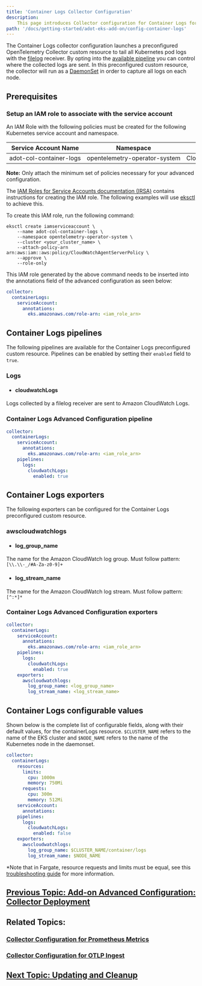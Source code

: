 ```yaml
---
title: 'Container Logs Collector Configuration'
description:
    This page introduces Collector configuration for Container Logs for the ADOT Collector.
path: '/docs/getting-started/adot-eks-add-on/config-container-logs'
---
```

The Container Logs collector configuration launches a preconfigured OpenTelemetry Collector custom resource 
to tail all Kubernetes pod logs with the [filelog](https://github.com/open-telemetry/opentelemetry-collector-contrib/tree/main/receiver/filelogreceiver) receiver. By opting into the 
[available pipeline](/docs/getting-started/adot-eks-add-on/config-container-logs/#container-logs-pipelines)
you can control where the collected logs are sent. In this preconfigured custom resource, 
the collector will run as a [DaemonSet](https://kubernetes.io/docs/concepts/workloads/controllers/daemonset/) in order to capture all logs on each node.

## Prerequisites

### Setup an IAM role to associate with the service account

An IAM Role with the following policies must be created for the following Kubernetes 
service account and namespace. 

| Service Account Name       | Namespace | IAM Policies |
| -------------------------- | --------- | ------------ |
| <nobr>adot-col-container-logs</nobr> | <nobr>opentelemetry-operator-system</nobr> | CloudWatchAgentServerPolicy |
**Note:** Only attach the minimum set of policies necessary for your advanced configuration.

The [IAM Roles for Service Accounts documentation (IRSA)](https://docs.aws.amazon.com/eks/latest/userguide/iam-roles-for-service-accounts.htmlhttps://docs.aws.amazon.com/eks/latest/userguide/iam-roles-for-service-accounts.html) contains instructions for creating the IAM
role. The following examples will use [eksctl](https://eksctl.io/usage/iamserviceaccounts/https://eksctl.io/usage/iamserviceaccounts/) to achieve this. 

To create this IAM role, run the following command:

```console
eksctl create iamserviceaccount \
    --name adot-col-container-logs \
    --namespace opentelemetry-operator-system \
    --cluster <your_cluster_name> \
    --attach-policy-arn arn:aws:iam::aws:policy/CloudWatchAgentServerPolicy \
    --approve \
    --role-only
```

This IAM role generated by the above command needs to be inserted into the annotations 
field of the advanced configuration as seen below:
```yaml
collector:
  containerLogs:
    serviceAccount:
      annotations:
        eks.amazonaws.com/role-arn: <iam_role_arn>
```

## Container Logs pipelines
The following pipelines are available for the Container Logs preconfigured custom resource.
Pipelines can be enabled by setting their `enabled` field to `true`. 

### Logs

- #### cloudwatchLogs
Logs collected by a filelog receiver are sent to Amazon CloudWatch Logs. 

### Container Logs Advanced Configuration pipeline
```yaml
collector:
  containerLogs:
    serviceAccount:
      annotations:
        eks.amazonaws.com/role-arn: <iam_role_arn>
    pipelines:
      logs:
        cloudwatchLogs:
          enabled: true
```

## Container Logs exporters
The following exporters can be configured for the Container Logs preconfigured custom resource.

### awscloudwatchlogs

- #### log_group_name
The name for the Amazon CloudWatch log group. Must follow pattern: `[\\.\\-_/#A-Za-z0-9]+`

- #### log_stream_name
The name for the Amazon CloudWatch log stream. Must follow pattern: `[^:*]*`

### Container Logs Advanced Configuration exporters
```yaml
collector:
  containerLogs:
    serviceAccount:
      annotations:
        eks.amazonaws.com/role-arn: <iam_role_arn>
    pipelines:
      logs:
        cloudwatchLogs:
          enabled: true
    exporters:
      awscloudwatchlogs:
        log_group_name: <log_group_name>
        log_stream_name: <log_stream_name>
```

## Container Logs configurable values

Shown below is the complete list of configurable fields, along with their default values, for the containerLogs resource. 
`$CLUSTER_NAME` refers to the name of the EKS cluster and `$NODE_NAME` refers to the name of the Kubernetes node in the daemonset.

```yaml
collector:
  containerLogs:
    resources:
      limits:
        cpu: 1000m
        memory: 750Mi
      requests:
        cpu: 300m
        memory: 512Mi
    serviceAccount:
      annotations:
    pipelines:
      logs:
        cloudwatchLogs:
          enabled: false
    exporters:
      awscloudwatchlogs:
        log_group_name: $CLUSTER_NAME/container/logs
        log_stream_name: $NODE_NAME

```
*Note that in Fargate, resource requests and limits must be equal, see 
this [troubleshooting guide](https://docs.aws.amazon.com/eks/latest/userguide/troubleshooting-adot.html) for more information.

## [Previous Topic: Add-on Advanced Configuration: Collector Deployment](/docs/getting-started/adot-eks-add-on/add-on-configuration-collector-deployment)

## Related Topics:

### [Collector Configuration for Prometheus Metrics](/docs/getting-started/adot-eks-add-on/config-prometheus-metrics)

### [Collector Configuration for OTLP Ingest](/docs/getting-started/adot-eks-add-on/config-otlp-ingest)

## [Next Topic: Updating and Cleanup](/docs/getting-started/adot-eks-add-on/update-and-cleanup)